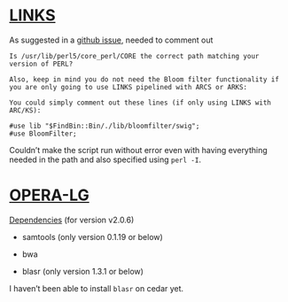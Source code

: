 # [LINKS](https://github.com/bcgsc/LINKS)

As suggested in a [github issue](https://github.com/bcgsc/LINKS/issues/15), needed to comment out 
```
Is /usr/lib/perl5/core_perl/CORE the correct path matching your version of PERL?

Also, keep in mind you do not need the Bloom filter functionality if you are only going to use LINKS pipelined with ARCS or ARKS:

You could simply comment out these lines (if only using LINKS with ARC/KS):

#use lib "$FindBin::Bin/./lib/bloomfilter/swig";
#use BloomFilter;
```
Couldn't make the script run without error even with having everything needed in the path and also specified using `perl -I`.

# [OPERA-LG](https://genomebiology.biomedcentral.com/articles/10.1186/s13059-016-0951-y)

[Dependencies](https://sourceforge.net/p/operasf/wiki/The%20OPERA%20wiki/) (for version v2.0.6)

- samtools (only version 0.1.19 or below)

- bwa

- blasr (only version 1.3.1 or below)

I haven't been able to install `blasr` on cedar yet. 
